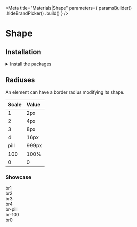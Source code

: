 
<Meta
    title="Materials|Shape"
    parameters={
        paramsBuilder()
            .hideBrandPicker()
            .build()
    }
/>

<Anchor storyId="materials-shape--radiuses" />

# Shape

## Installation

<details><summary >Install the packages</summary>

Install from <a href={INSTALLATION_PAGE}>the React bundle</a> or as a single package:

```bash
npm install @orbit-ui/css-normalize @orbit-ui/tachyons
```

</details>

## Radiuses

An element can have a border radius modifying its shape.

| Scale | Value |
| :---- | :---- |
| 1     | 2px   |
| 2     | 4px   |
| 3     | 8px  |
| 4     | 16px  |
| pill  | 999px |
| 100   | 100%  |
| 0     | 0     |

### Showcase

<Preview>
    <Story name="radiuses">
        <div className="flex items-end mt8">
            <div className="mr5 flex flex-column">
                <div className="w13 h13 br1 overflow-hidden bg-cloud-200" alt="Astronaut floating in space" />
                <span className="dib mt1">br1</span>
            </div>
            <div className="mr5 flex flex-column">
                <div className="w13 h13 br2 overflow-hidden bg-cloud-200" alt="Astronaut floating in space" />
                <span className="dib mt1">br2</span>
            </div>
            <div className="mr5 flex flex-column">
                <div className="w13 h13 br3 overflow-hidden bg-cloud-200" alt="Astronaut floating in space" />
                <span className="dib mt1">br3</span>
            </div>
            <div className="mr5 flex flex-column">
                <div className="w13 h13 br4 overflow-hidden bg-cloud-200" alt="Astronaut floating in space" />
                <span className="dib mt1">br4</span>
            </div>
            <div className="mr5 flex flex-column">
                <div className="w13 h8 br-pill overflow-hidden bg-cloud-200" alt="Astronaut floating in space" />
                <span className="dib mt1">br-pill</span>
            </div>
            <div className="mr5 flex flex-column">
                <div className="w13 h13 br-100 overflow-hidden bg-cloud-200" alt="Astronaut floating in space" />
                <span className="dib mt1">br-100</span>
            </div>
            <div className="mr5 flex flex-column">
                <div className="w13 h13 br0 overflow-hidden bg-cloud-200" alt="Astronaut floating in space" />
                <span className="dib mt1">br0</span>
            </div>
        </div>
    </Story>
</Preview>
